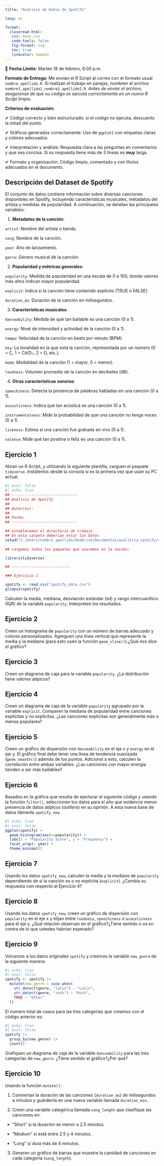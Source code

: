```yaml
---
title: "Análisis de Datos de Spotify"

lang: es

format: 
  closeread-html:
   css: msaz.css
   code-tools: false
   fig-format: svg
   toc: true
   linkcolor: tomato
---
```


📅 **Fecha Límite:** Martes 18 de febrero, 6:00 p.m.

**Formato de Entrega:** Me envían el R Script al correo con el formato usual `nombre_apellido.R`. Si realizan el trabajo en parejas, nombren el archivo `nombre1_apellido1_nombre2_apellido2.R`. *Antes de enviar el archivo, asegúrense de que su código se ejecuta correctamente en un nuevo R Script limpio*.


**Criterios de evaluación:**

✔ Código correcto y bien estructurado: si el código no ejecuta, descuento la mitad del punto.

✔ Gráficos generados correctamente: Uso de `ggplot2` con etiquetas claras y colores adecuados.

✔ Interpretación y análisis: Respuesta clara a las preguntas en comentarios y que sea concisa. Si su respuesta tiene más de 3 líneas es **muy** larga.

✔ Formato y organización: Código limpio, comentado y con títulos adecuados en el documento.


## Descripción del Dataset de Spotify

El conjunto de datos contiene información sobre diversas canciones disponibles en Spotify, incluyendo características musicales, metadatos del artista y medidas de popularidad. A continuación, se detallan las principales variables:

1. **Metadatos de la canción**:

`artist`: Nombre del artista o banda.

`song`: Nombre de la canción.

`year`: Año de lanzamiento.

`genre`: Género musical de la canción.


2. **Popularidad y métricas generales**:

`popularity`: Medida de popularidad en una escala de 0 a 100, donde valores más altos indican mayor popularidad.

`explicit`: Indica si la canción tiene contenido explícito (TRUE o FALSE).

`duration_ms`: Duración de la canción en milisegundos.

3. **Características musicales**:

`danceability`: Medida de qué tan bailable es una canción (0 a 1).

`energy`: Nivel de intensidad y actividad de la canción (0 a 1).

`tempo`: Velocidad de la canción en beats por minuto (BPM).

`key`: La tonalidad en la que está la canción, representada por un número (0 = C, 1 = C♯/D♭, 2 = D, etc.).

`mode`: Modalidad de la canción (1 = mayor, 0 = menor).

`loudness`: Volumen promedio de la canción en decibeles (dB).

4. **Otras características sonoras**:

`speechiness`: Detecta la presencia de palabras habladas en una canción (0 a 1).

`acousticness`: Indica qué tan acústica es una canción (0 a 1).

`instrumentalness`: Mide la probabilidad de que una canción no tenga voces (0 a 1).

`liveness`: Estima si una canción fue grabada en vivo (0 a 1).

`valence`: Mide qué tan positiva o feliz es una canción (0 a 1).
     
## Ejercicio 1

Abran un R Script, y utilizando la siguiente plantilla, carguen el paquete `tidyverse`. Instálenlos desde la consola si es la primera vez que usan su PC actual.

```r
#| eval: false
#| echo: true
## ------------------------------
## Análisis de Spotify
##
## Autor(es): 
##
## Fecha: 
## ------------------------------

## establecemos el directorio de trabajo
## En esta carpeta deberían estar los datos
setwd("C:/Users/nombre_apellido/OneDrive/Documentos/analitica_spotify/data")
   
## cargamos todos los paquetes que usaremos en la sesión:

library(tidyverse)

## ---------------------------

### Ejercicio 1

spotify <- read.csv("spotify_data.csv")
glimpse(spotify)

```

Calculen la media, mediana, desviación estándar (sd) y rango intercuartílico (IQR) de la variable `popularity`. Interpreten los resultados.


## Ejercicio 2

Creen un histograma de `popularity` con un número de barras adecuado y colores personalizados. Agreguen una línea vertical que represente la media y la mediana (para esto usen la función `geom_vline()`).¿Qué nos dice el gráfico?


## Ejercicio 3

Creen un diagrama de caja para la variable `popularity`. ¿La distribución tiene valores atípicos? 

## Ejercicio 4

Creen un diagrama de caja de la variable `popularity` agrupado por la variable `explicit`. Comparen la mediana de popularidad entre canciones explícitas y no explícitas. ¿Las canciones explícitas son generalmente más o menos populares?

## Ejercicio 5

Creen un gráfico de dispersión con `danceability` en el eje x y `energy` en el eje y. El gráfico final debe tener una línea de tendencia suavizada (`geom_smooth()`) además de los puntos. Adicional a esto, calculen la correlación entre ambas variables. ¿Las canciones con mayor energía tienden a ser más bailables?

## Ejercicio 6

Basados en la gráfica que resulta de ejecturar el siguiente código y usando la función `filter()`, seleccionen los datos para el año que evidencie menor presencia de datos atípicos (*outliers*) en su opinión. A esta nueva base de datos llámenla `spotify_new`.

```r
#| echo: true
#| eval: false
ggplot(spotify) +
  geom_histogram(aes(x=popularity)) +
  labs(x = "Popularity Score", y = "Frequency") +
  facet_wrap(~ year) + 
  theme_minimal()
```


## Ejercicio 7

Usando los datos `spotify_new`, calculen la media y la mediana de `popularity` dependiendo de si la canción es o no explícita (`explicit`). ¿Cambia su respuesta con respecto al Ejercicio 4?


## Ejercicio 8

Usando los datos `spotify_new`, creen un gráfico de dispersión con `popularity` en el eje x y elijan entre `loudness`, `speechiness` o `acousticness` para el eje y. ¿Qué relación observan en el gráfico?¿Tiene sentido o va en contra de lo que ustedes habrían esperado?

## Ejercicio 9

Volvamos a los datos originales `spotify` y creemos la variable `new_genre` de la siguiente manera:

```r
#| echo: true
#| eval: false
spotify <- spotify |>
  mutate(new_genre = case_when(
    str_detect(genre, "latin") ~ "Latin",
    str_detect(genre, "rock") ~ "Rock",
    TRUE ~ "Other"
  ))
```

El número total de casos para las tres categorías que creamos con el código anterior es:

```r
#| echo: true
#| eval: false
spotify |> 
  group_by(new_genre) |> 
  count()
``` 

Grafiquen un diagrama de caja de la variable `danceability` para las tres categorías de `new_genre`. ¿Tiene sentido el gráfico?¿Por qué?

## Ejercicio 10

Usando la función `mutate()`:

1. Conviertan la duración de las canciones (`duration_ms`) de milisegundos a minutos y guárdenla en una nueva variable llamada `duration_min`.

2. Creen una variable categórica llamada `song_length` que clasifique las canciones en:

  - "Short" si la duración es menor a 2.5 minutos.
  
  - "Medium" si está entre 2.5 y 4 minutos.
  
  - "Long" si dura más de 4 minutos.
  
3. Generen un gráfico de barras que muestre la cantidad de canciones en cada categoría (`song_length`).


